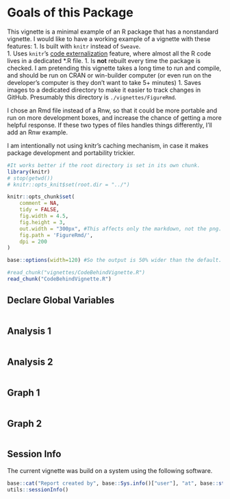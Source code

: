 <!--
%\VignetteEngine{knitr::knitr}
%\VignetteIndexEntry{Code Behind Vignette}
-->

# Goals of this Package
This vignette is a minimal example of an R package that has a nonstandard vignette.  I would like to have a working example of a vignette with these features: 
 1. Is built with `knitr` instead of `Sweave`.  
 1. Uses `knitr`'s [code externalization](http://yihui.name/knitr/demo/externalization/) feature, where almost all the R code lives in a dedicated *.R file.
 1. Is **not** rebuilt every time the package is checked.  I am pretending this vignette takes a long time to run and compile, and should be run on CRAN or win-builder computer (or even run on the developer's computer is they don't want to take 5+ minutes)
 1. Saves images to a dedicated directory to make it easier to track changes in GitHub.  Presumably this directory is `./vignettes/FigureRmd`.

I chose an Rmd file instead of a Rnw, so that it could be more portable and run on more development boxes, and increase the chance of getting a more helpful response.  If these two types of files handles things differently, I'll add an Rnw example.

I am intentionally not using knitr's caching mechanism, in case it makes package development and portability trickier.

```r
#It works better if the root directory is set in its own chunk.
library(knitr)
# stop(getwd())
# knitr::opts_knit$set(root.dir = "../")
```

```r
knitr::opts_chunk$set(
    comment = NA, 
    tidy = FALSE,
    fig.width = 4.5, 
    fig.height = 3, 
    out.width = "300px", #This affects only the markdown, not the png.  Height will scale appropriately.
    fig.path = 'FigureRmd/',
    dpi = 200
)

base::options(width=120) #So the output is 50% wider than the default.

#read_chunk("vignettes/CodeBehindVignette.R")
read_chunk("CodeBehindVignette.R")
```

## Declare Global Variables
```r
```

## Analysis 1
```r
```

## Analysis 2
```r
```

## Graph 1
```r
```

## Graph 2
```r
```

## Session Info
The current vignette was build on a system using the following software.

```r
base::cat("Report created by", base::Sys.info()["user"], "at", base::strftime(base::Sys.time(), "%c, %z"))
utils::sessionInfo()
```
